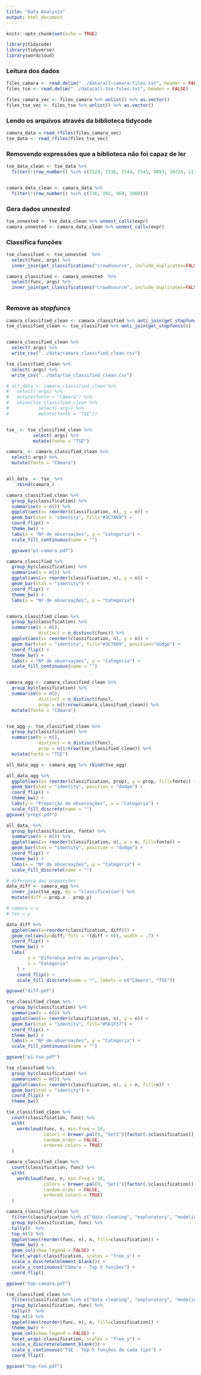 ```yaml
---
title: "Data Analysis"
output: html_document
---
```


```r
knitr::opts_chunk$set(echo = TRUE)

library(tidycode)
library(tidyverse)
library(wordcloud)
```


### Leitura dos dados
```r
files_camara <- read.delim("../data/all-camara-files.txt", header = FALSE)
files_tse <- read.delim("../data/all-tse-files.txt", header = FALSE)

files_camara_vec <- files_camara %>% unlist() %>% as.vector()
files_tse_vec <- files_tse %>% unlist() %>% as.vector()
```


### Lendo os arquivos através da biblioteca tidycode
```r
camara_data = read_rfiles(files_camara_vec)
tse_data <- read_rfiles(files_tse_vec)
```


### Removendo expressões que a biblioteca não foi capaz de ler
```r
tse_data_clean <- tse_data %>%
  filter(!(row_number() %in% c(1529, 1536, 1544, 1545, 4893, 10224, 11149, 11151, 11154, 11165)))


camara_data_clean <- camara_data %>%
  filter(!(row_number() %in% c(136, 392, 469, 3800)))
```


### Gera dados _unnested_
```r
tse_unnested <- tse_data_clean %>% unnest_calls(expr)
camara_unnested <- camara_data_clean %>% unnest_calls(expr)
```

### Classifica funções
```r
tse_classified <- tse_unnested  %>%
  select(func, args) %>%
  inner_join(get_classifications("crowdsource", include_duplicates=FALSE))

camara_classified <- camara_unnested  %>%
  select(func, args) %>%
  inner_join(get_classifications("crowdsource", include_duplicates=FALSE))



```

### Remove as _stopfuncs_
```r
camara_classified_clean <- camara_classified %>% anti_join(get_stopfuncs())
tse_classified_clean <- tse_classified %>% anti_join(get_stopfuncs())


camara_classified_clean %>%
  select(-args) %>% 
  write_csv("../data/camara_classified_clean.csv")

tse_classified_clean %>%
  select(-args) %>% 
  write_csv("../data/tse_classified_clean.csv")
```

```r
# all_data <- camara_classified_clean %>%
#   select(-args) %>%
#   mutate(fonte = "Câmara") %>%
#   union(tse_classified_clean %>%
#           select(-args) %>%
#           mutate(fonte = "TSE"))


tse_ <- tse_classified_clean %>%
          select(-args) %>%
          mutate(fonte = "TSE")

camara_ <- camara_classified_clean %>%
  select(-args) %>%
  mutate(fonte = "Câmara")


all_data_ <- tse_ %>%
    rbind(camara_)

```



```r
camara_classified_clean %>%
  group_by(classification) %>%
  summarise(n = n()) %>%
  ggplot(aes(x= reorder(classification, n), y = n)) +
  geom_bar(stat = "identity", fill="#3C7A89") +
  coord_flip() + 
  theme_bw() +
  labs(x = "Nº de observações", y = "Categoria") +
  scale_fill_continuous(name = "")

  ggsave("p1-camara.pdf")

camara_classified %>%
  group_by(classification) %>%
  summarise(n = n()) %>%
  ggplot(aes(x= reorder(classification, n), y = n)) +
  geom_bar(stat = "identity") +
  coord_flip() + 
  theme_bw() +
  labs(x = "Nº de observações", y = "Categoria")


camara_classified_clean %>%
  group_by(classification) %>%
  summarise(n = n(), 
            distinct = n_distinct(func)) %>%
  ggplot(aes(x= reorder(classification, n), y = n)) +
  geom_bar(stat = "identity", fill="#3C7A89", position="dodge") +
  coord_flip() + 
  theme_bw() +
  labs(x = "Nº de observações", y = "Categoria") +
  scale_fill_continuous(name = "")


camara_agg <- camara_classified_clean %>%
  group_by(classification) %>%
  summarise(n = n(), 
            distinct = n_distinct(func),
            prop = n()/nrow(camara_classified_clean)) %>%
  mutate(fonte = "Câmara")


tse_agg <- tse_classified_clean %>%
  group_by(classification) %>%
  summarise(n = n(), 
            distinct = n_distinct(func),
            prop = n()/nrow(tse_classified_clean)) %>%
  mutate(fonte = "TSE")

all_data_agg <- camara_agg %>% rbind(tse_agg)

all_data_agg %>%
  ggplot(aes(x= reorder(classification, prop), y = prop, fill=fonte)) +
  geom_bar(stat = "identity", position = "dodge") +
  coord_flip() + 
  theme_bw() +
  labs(y = "Proporção de observações", x = "Categoria") +
  scale_fill_discrete(name = "")
ggsave("props.pdf")

all_data_ %>%
  group_by(classification, fonte) %>%
  summarise(n = n()) %>%
  ggplot(aes(x= reorder(classification, n), y = n, fill=fonte)) +
  geom_bar(stat = "identity", position = "dodge") +
  coord_flip() + 
  theme_bw() +
  labs(x = "Nº de observações", y = "Categoria") +
  scale_fill_discrete(name = "")
```
```r
# diferença das proporções
data_diff <- camara_agg %>%
  inner_join(tse_agg, by = "classification") %>%
  mutate(diff = prop.x - prop.y)

# camara = x
# tse = y

data_diff %>%
  ggplot(aes(x=reorder(classification, diff))) +
  geom_col(aes(y=diff, fill = !(diff > 0)), width = .7) +
  coord_flip() + 
  theme_bw() +
  labs(
        y = "Diferença entre as proporções",
        x = "Categoria"
    ) +
    coord_flip() + 
    scale_fill_discrete(name = "", labels = c("Câmara", "TSE"))

ggsave("diff.pdf")
```


```r

tse_classified_clean %>%
  group_by(classification) %>%
  summarise(n = n()) %>%
  ggplot(aes(x= reorder(classification, n), y = n)) +
  geom_bar(stat = "identity", fill="#561F37") +
  coord_flip() + 
  theme_bw() +
  labs(x = "Nº de observações", y = "Categoria") +
  scale_fill_continuous(name = "")

ggsave("p1-tse.pdf")

tse_classified %>%
  group_by(classification) %>%
  summarise(n = n()) %>%
  ggplot(aes(x= reorder(classification, n), y = n, fill=n)) +
  geom_bar(stat = "identity") +
  coord_flip() + 
  theme_bw()
```


```r
tse_classified_clean %>%
  count(classification, func) %>%
  with(
    wordcloud(func, n, min.freq = 10,
              colors = brewer.pal(9, "Set1")[factor(.$classification)],
              random.order = FALSE,
              ordered.colors = TRUE)
  )
```



```r
camara_classified_clean %>%
  count(classification, func) %>%
  with(
    wordcloud(func, n, min.freq = 10,
              colors = brewer.pal(9, "Set1")[factor(.$classification)],
              random.order = FALSE,
              ordered.colors = TRUE)
  )
```

```r
camara_classified_clean %>%
  filter(classification %in% c("data cleaning", "exploratory", "modeling", "visualization")) %>%
  group_by(classification, func) %>% 
  tally()  %>%
  top_n(5) %>%
  ggplot(aes(reorder(func, n), n, fill=classification)) +
  theme_bw() +
  geom_col(show.legend = FALSE) +
  facet_wrap(~classification, scales = "free_y") +
  scale_x_discrete(element_blank()) +
  scale_y_continuous("Câmara - Top 5 funções") +
  coord_flip()

ggsave("top-camara.pdf")
```

```r
tse_classified_clean %>%
  filter(classification %in% c("data cleaning", "exploratory", "modeling", "visualization")) %>%
  group_by(classification, func) %>% 
  tally()  %>%
  top_n(5) %>%
  ggplot(aes(reorder(func, n), n, fill=classification)) +
  theme_bw() +
  geom_col(show.legend = FALSE) +
  facet_wrap(~classification, scales = "free_y") +
  scale_x_discrete(element_blank()) +
  scale_y_continuous("TSE - Top 5 funções de cada tipo") +
  coord_flip()

ggsave("top-tse.pdf")
```



